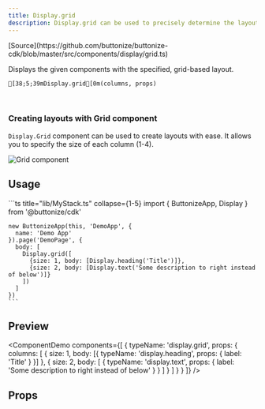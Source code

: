 ```yaml
---
title: Display.grid
description: Display.grid can be used to precisely determine the layout of your Buttonize components.
---
```




<FrameworkSelect>
	<FrameworkContent>
		<Fragment slot="cdk">
			[Source](https://github.com/buttonize/buttonize-cdk/blob/master/src/components/display/grid.ts)
		</Fragment>
	</FrameworkContent>
</FrameworkSelect>

Displays the given components with the specified, grid-based layout.

```ansi frame="none"
[38;5;39mDisplay.grid[0m(columns, props)
```

<br />

### Creating layouts with Grid component

`Display.Grid` component can be used to create layouts with ease. It allows you to specify the size of each column (1-4).

![Grid component](/public/images/grid_layout.png)

## Usage

<FrameworkContent>
   <Fragment slot="cdk">
    ```ts title="lib/MyStack.ts" collapse={1-5}
    import { ButtonizeApp, Display } from '@buttonize/cdk'

    new ButtonizeApp(this, 'DemoApp', {
      name: 'Demo App'
    }).page('DemoPage', {
      body: [
        Display.grid([
          {size: 1, body: [Display.heading('Title')]},
          {size: 2, body: [Display.text('Some description to right instead of below')]}
        ])
      ]
    })
    ```

   </Fragment>
</FrameworkContent>

## Preview

<ComponentDemo
	components={[
		{
			typeName: 'display.grid',
			props: {
				columns: [
					{
						size: 1,
						body: [{ typeName: 'display.heading', props: { label: 'Title' } }]
					},
					{
						size: 2,
						body: [
							{
								typeName: 'display.text',
								props: { label: 'Some description to right instead of below' }
							}
						]
					}
				]
			}
		}
	]}
/>

## Props

<FrameworkContent>
	<Fragment slot="cdk">
		<SpacingProps />
	</Fragment>
</FrameworkContent>
